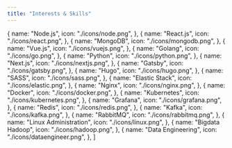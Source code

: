 ```yaml
---
title: "Interests & Skills"
---
```


  {
    name: "Node.js",
    icon: "./icons/node.png",
  },
  {
    name: "React.js",
    icon: "./icons/react.png",
  },
  {
    name: "MongoDB",
    icon: "./icons/mongodb.png",
  },
  {
    name: "Vue.js",
    icon: "./icons/vuejs.png",
  },
  {
    name: "Golang",
    icon: "./icons/go.png",
  },
  {
    name: "Python",
    icon: "./icons/python.png",
  },
  {
    name: "Next.js",
    icon: "./icons/nextjs.png",
  },
  {
    name: "Gatsby",
    icon: "./icons/gatsby.png",
  },
  {
    name: "Hugo",
    icon: "./icons/hugo.png",
  },
  {
    name: "SASS",
    icon: "./icons/sass.png",
  },
  {
    name: "Elastic Stack",
    icon: "./icons/elastic.png",
  },
  {
    name: "Nginx",
    icon: "./icons/nginx.png",
  },
  {
    name: "Docker",
    icon: "./icons/docker.png",
  },
  {
    name: "Kubernetes",
    icon: "./icons/kubernetes.png",
  },
  {
    name: "Grafana",
    icon: "./icons/grafana.png",
  },
  {
    name: "Redis",
    icon: "./icons/redis.png",
  },
  {
    name: "Kafka",
    icon: "./icons/kafka.png",
  },
  {
    name: "RabbitMQ",
    icon: "./icons/rabbitmq.png",
  },
  {
    name: "Linux Administration",
    icon: "./icons/linux.png",
  },
  {
    name: "Bigdata Hadoop",
    icon: "./icons/hadoop.png",
  },
  {
    name: "Data Engineering",
    icon: "./icons/dataengineer.png",
  },
]
